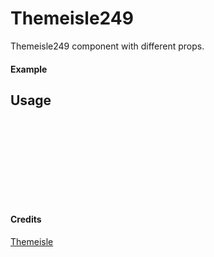 
<Meta of={Themeisle249} title="Themeisle/Themeisle249" />

# Themeisle249

Themeisle249 component with different props.

#### Example

<Canvas of={Themeisle249.Primary} />

## Usage

```ts
import { Themeisle249 } from "yadl-ui";

const Example = () => {
  return (
      <Themeisle249 />
  );
};

export default Example;
```

#### Credits
[Themeisle](https://themeisle.com/illustrations/)
